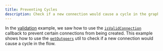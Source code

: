 ```yaml
---
title: Preventing Cycles
description: Check if a new connection would cause a cycle in the graph
---
```





<ExampleLayout>

In the [validation](/examples/interaction/validation) example, we saw how to use
the [`isValidConnection`](/api-reference/react-flow#is-valid-connection) callback
to prevent certain connections from being created. This example shows how to use
the [`getOutgoers`](/api-reference/utils/get-outgoers) util to check if a new
connection would cause a cycle in the flow.

<RemoteCodeViewer
  route="examples/interaction/prevent-cycles"
  framework="react"
/>

</ExampleLayout>
